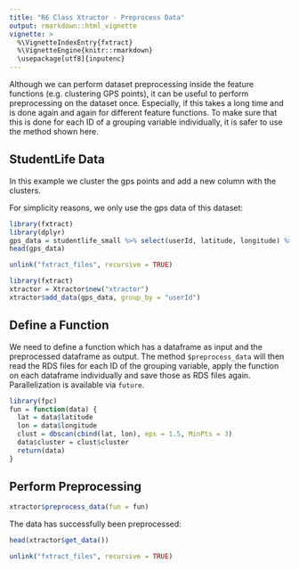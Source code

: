 ---
title: "R6 Class Xtractor - Preprocess Data"
output: rmarkdown::html_vignette
vignette: >
  %\VignetteIndexEntry{fxtract}
  %\VignetteEngine{knitr::rmarkdown}
  \usepackage[utf8]{inputenc}
---

Although we can perform dataset preprocessing inside the feature functions (e.g. clustering GPS points), it can be useful to perform preprocessing on the dataset once. 
Especially, if this takes a long time and is done again and again for different feature functions.
To make sure that this is done for each ID of a grouping variable individually, it is safer to use the method shown here.

## StudentLife Data
In this example we cluster the gps points and add a new column with the clusters.

For simplicity reasons, we only use the gps data of this dataset:
```{r, message = FALSE, warning = FALSE}
library(fxtract)
library(dplyr)
gps_data = studentlife_small %>% select(userId, latitude, longitude) %>% filter(!is.na(latitude))
head(gps_data)
```

```{r, echo = FALSE}
unlink("fxtract_files", recursive = TRUE)
```

```{r, message = FALSE, warning = FALSE, results = "hide"}
library(fxtract)
xtractor = Xtractor$new("xtractor")
xtractor$add_data(gps_data, group_by = "userId")
```


## Define a Function
We need to define a function which has a dataframe as input and the preprocessed dataframe as output. The method `$preprocess_data` will then read the RDS files for each ID of the grouping variable, apply the function on each dataframe individually and save those as RDS files again. Parallelization is available via `future`.

```{r, message = FALSE, warning = FALSE}
library(fpc)
fun = function(data) {
  lat = data$latitude
  lon = data$longitude
  clust = dbscan(cbind(lat, lon), eps = 1.5, MinPts = 3)
  data$cluster = clust$cluster
  return(data)
}
```

## Perform Preprocessing
```{r, message = FALSE}
xtractor$preprocess_data(fun = fun)
```

The data has successfully been preprocessed:
```{r}
head(xtractor$get_data())
```

```{r, echo = FALSE}
unlink("fxtract_files", recursive = TRUE)
```
